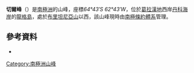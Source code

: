 {{Coord|64|43|S|62|43|W|source:GNIS|display=title}}

'''切爾峰'''（{{lang-en|'''Chair Peak'''}}）是[[南極洲|南極洲]]的山峰，座標''64°43′S 62°43′W''，位於[[葛拉漢地|葛拉漢地]]西岸[[丹科海岸|丹科海岸]]的[[龍格島|龍格島]]，處於[[布里坦尼亞山|布里坦尼亞山]]以西，該山峰現時由[[南極條約體系|南極條約體系]]管理。

==參考資料==
* {{usgs-gazetteer|id=2596}}

{{DEFAULTSORT:Chair Peak}}
[[Category:南極洲山峰|Category:南極洲山峰]]


{{DancoCoast-geo-stub}}